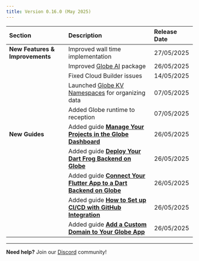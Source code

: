 ```yaml
---
title: Version 0.16.0 (May 2025)
---
```


| Section                         | Description                                                                                        | Release Date |
| :------------------------------ | :------------------------------------------------------------------------------------------------- | :----------- |
| **New Features & Improvements** | Improved wall time implementation                                                                  | 27/05/2025   |
|                                 | Improved [Globe AI](/products/ai) package                                                          | 26/05/2025   |
|                                 | Fixed Cloud Builder issues                                                                         | 14/05/2025   |
|                                 | Launched [Globe KV Namespaces](/products) for organizing data                                      | 07/05/2025   |
|                                 | Added Globe runtime to reception                                                                   | 07/05/2025   |
| **New Guides**                  | Added guide **[Manage Your Projects in the Globe Dashboard](/guides)**                             | 26/05/2025   |
|                                 | Added guide **[Deploy Your Dart Frog Backend on Globe](/guides/dart-frog-deployment)**             | 26/05/2025   |
|                                 | Added guide **[Connect Your Flutter App to a Dart Backend on Globe](/guides/connect-flutter-app)** | 26/05/2025   |
|                                 | Added guide **[How to Set up CI/CD with GitHub Integration](/guides/github-integration)**          | 26/05/2025   |
|                                 | Added guide **[Add a Custom Domain to Your Globe App](/guides/add-custom-domain)**                 | 26/05/2025   |

---

**Need help?** Join our [Discord](https://invertase.link/globe-discord) community!

